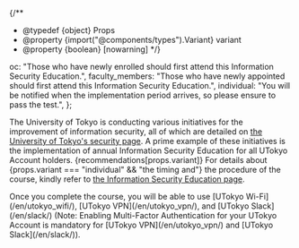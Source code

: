 
{/**
  * @typedef {object} Props
  * @property {import("@components/types").Variant} variant
  * @property {boolean} [nowarning]
  */}

  oc: "Those who have newly enrolled should first attend this Information Security Education.",
  faculty_members: "Those who have newly appointed should first attend this Information Security Education.",
  individual: "You will be notified when the implementation period arrives, so please ensure to pass the test.",
};

The University of Tokyo is conducting various initiatives for the improvement of information security, all of which are detailed on [the University of Tokyo's security page](https://univtokyo.sharepoint.com/sites/Security/SitePages/en/Home.aspx). A prime example of these initiatives is the implementation of annual Information Security Education for all UTokyo Account holders. {recommendations[props.variant]} For details about {props.variant === "individual" && "the timing and"} the procedure of the course, kindly refer to [the Information Security Education page](https://univtokyo.sharepoint.com/sites/Security/SitePages/en/Information_Security_Education.aspx).

<If cond={!props.nowarning}>
  Once you complete the course, you will be able to use [UTokyo Wi-Fi](/en/utokyo_wifi/), [UTokyo VPN](/en/utokyo_vpn/), and [UTokyo Slack](/en/slack/) (Note: Enabling Multi-Factor Authentication for your UTokyo Account is mandatory for [UTokyo VPN](/en/utokyo_vpn/) and [UTokyo Slack](/en/slack/)).
</If>
